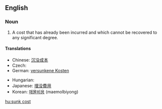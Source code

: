 ==English==
{{wikipedia|sunk cost}}

===Noun===
{{en-noun|sg=[[sunk]] [[cost]]}}

# {{economics}} A cost that has already been incurred and which cannot be recovered to any significant degree.

====Translations====
{{trans-top|already incurred costs}}
* Chinese: [[沉没成本]]
* Czech: {{t-|cs|utopené náklady|m|p}}
* German: [[versunkene Kosten]] {{p}}
{{trans-mid}}
* Hungarian: {{t|hu|elsüllyedt költség}}
* Japanese: [[埋没費用]]
* Korean: [[매몰비용]] (maemolbiyong)
{{trans-bottom}}

[[hu:sunk cost]]